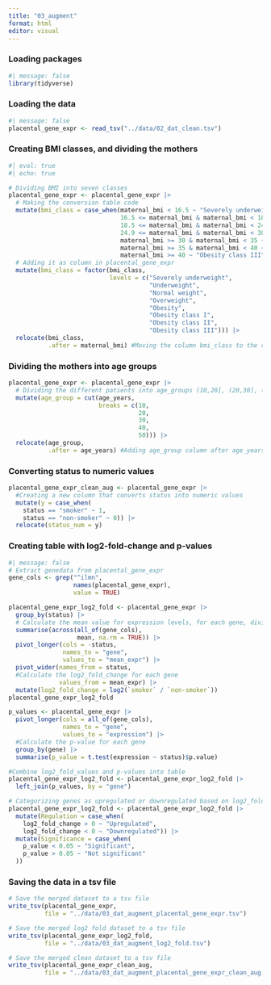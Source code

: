 ```yaml
---
title: "03_augment"
format: html
editor: visual
---
```


### Loading packages

```r
#| message: false
library(tidyverse)
```

### Loading the data

```r
#| message: false
placental_gene_expr <- read_tsv("../data/02_dat_clean.tsv")
```

### Creating BMI classes, and dividing the mothers

```r
#| eval: true
#| echo: true

# Dividing BMI into seven classes
placental_gene_expr <- placental_gene_expr |> 
  # Making the conversion table code
  mutate(bmi_class = case_when(maternal_bmi < 16.5 ~ "Severely underweight",
                               16.5 <= maternal_bmi & maternal_bmi < 18.5 ~ "Underweight",
                               18.5 <= maternal_bmi & maternal_bmi < 24.9 ~ "Normal weight",
                               24.9 <= maternal_bmi & maternal_bmi < 30 ~ "Overweight",
                               maternal_bmi >= 30 & maternal_bmi < 35 ~ "Obesity class I",
                               maternal_bmi >= 35 & maternal_bmi < 40 ~ "Obesity class II",
                               maternal_bmi >= 40 ~ "Obesity class III")) |>
  # Adding it as column in placental_gene_expr
  mutate(bmi_class = factor(bmi_class,
                            levels = c("Severely underweight",
                                       "Underweight",
                                       "Normal weight", 
                                       "Overweight",
                                       "Obesity", 
                                       "Obesity class I",
                                       "Obesity class II", 
                                       "Obesity class III"))) |>
  relocate(bmi_class,
           .after = maternal_bmi) #Moving the column bmi_class to the correct place and divided as we want. 
```

### Dividing the mothers into age groups

```r
placental_gene_expr <- placental_gene_expr |> 
  # Dividing the different patients into age_groups (10,20], (20,30], (30,40], (40,50]
  mutate(age_group = cut(age_years,
                         breaks = c(10,
                                    20,
                                    30,
                                    40,
                                    50))) |>
  relocate(age_group,
           .after = age_years) #Adding age_group column after age_years column
```

### Converting status to numeric values

```r
placental_gene_expr_clean_aug <- placental_gene_expr |> 
  #Creating a new column that converts status into numeric values
  mutate(y = case_when(
    status == "smoker" ~ 1,
    status == "non-smoker" ~ 0)) |> 
  relocate(status_num = y)
```

### Creating table with log2-fold-change and p-values

```r
#| message: false
# Extract genedata from placental_gene_expr
gene_cols <- grep("^ilmn",
                  names(placental_gene_expr),
                  value = TRUE)

placental_gene_expr_log2_fold <- placental_gene_expr |>
  group_by(status) |> 
  # Calculate the mean value for expression levels, for each gene, divided into smoker and non-smoker
  summarise(across(all_of(gene_cols),
                   mean, na.rm = TRUE)) |> 
  pivot_longer(cols = -status,
               names_to = "gene",
               values_to = "mean_expr") |> 
  pivot_wider(names_from = status, 
  #Calculate the log2_fold_change for each gene             
              values_from = mean_expr) |> 
  mutate(log2_fold_change = log2(`smoker` / `non-smoker`))
placental_gene_expr_log2_fold

p_values <- placental_gene_expr |>
  pivot_longer(cols = all_of(gene_cols),
               names_to = "gene",
               values_to = "expression") |>
  #Calculate the p-value for each gene 
  group_by(gene) |> 
  summarise(p_value = t.test(expression ~ status)$p.value)

#Combine log2_fold_values and p-values into table 
placental_gene_expr_log2_fold <- placental_gene_expr_log2_fold |> 
  left_join(p_values, by = "gene")

# Categorizing genes as upregulated or downregulated based on log2_fold_change
placental_gene_expr_log2_fold <- placental_gene_expr_log2_fold |>
  mutate(Regulation = case_when(
    log2_fold_change > 0 ~ "Upregulated",
    log2_fold_change < 0 ~ "Downregulated")) |>
  mutate(Significance = case_when(
    p_value < 0.05 ~ "Significant",
    p_value > 0.05 ~ "Not significant"
  ))
```

### Saving the data in a tsv file

```r
# Save the merged dataset to a tsv file
write_tsv(placental_gene_expr,
          file = "../data/03_dat_augment_placental_gene_expr.tsv")

# Save the merged log2 fold dataset to a tsv file
write_tsv(placental_gene_expr_log2_fold,
          file = "../data/03_dat_augment_log2_fold.tsv")

# Save the merged clean dataset to a tsv file
write_tsv(placental_gene_expr_clean_aug,
          file = "../data/03_dat_augment_placental_gene_expr_clean_aug.tsv")
```

